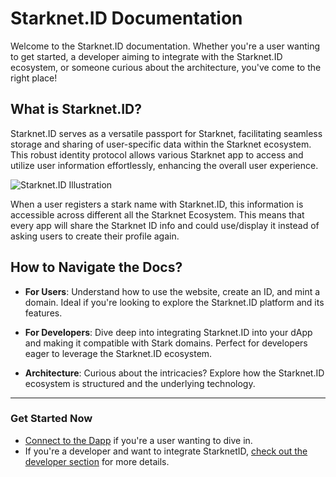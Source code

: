 # Starknet.ID Documentation

Welcome to the Starknet.ID documentation. Whether you're a user wanting to get started, a developer aiming to integrate with the Starknet.ID ecosystem, or someone curious about the architecture, you've come to the right place!

## What is Starknet.ID?

Starknet.ID serves as a versatile passport for Starknet, facilitating seamless storage and sharing of user-specific data within the Starknet ecosystem. This robust identity protocol allows various Starknet app to access and utilize user information effortlessly, enhancing the overall user experience.

![Starknet.ID Illustration](/illustrations/passportExplaination.webp)

When a user registers a stark name with Starknet.ID, this information is accessible across different all the Starknet Ecosystem. This means that every app will share the Starknet ID info and could use/display it instead of asking users to create their profile again.

## How to Navigate the Docs?

- **For Users**: Understand how to use the website, create an ID, and mint a domain. Ideal if you're looking to explore the Starknet.ID platform and its features.

- **For Developers**: Dive deep into integrating Starknet.ID into your dApp and making it compatible with Stark domains. Perfect for developers eager to leverage the Starknet.ID ecosystem.

- **Architecture**: Curious about the intricacies? Explore how the Starknet.ID ecosystem is structured and the underlying technology.

---

### Get Started Now

- [Connect to the Dapp](https://app.starknet.id/) if you're a user wanting to dive in.
- If you're a developer and want to integrate StarknetID, [check out the developer section](./developers-integration.md) for more details.
